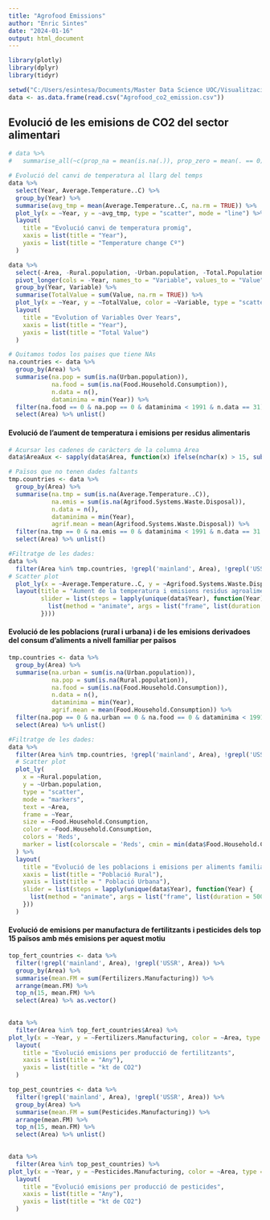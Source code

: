 ---
title: "Agrofood Emissions"
author: "Enric Sintes"
date: "2024-01-16"
output: html_document
---

```{r, include=FALSE, warning=FALSE}
library(plotly)
library(dplyr)
library(tidyr)
```

```{r, include=FALSE}
setwd("C:/Users/esintesa/Documents/Master Data Science UOC/Visualització de dades/")
data <- as.data.frame(read.csv("Agrofood_co2_emission.csv"))
```

## Evolució de les emisions de CO2 del sector alimentari

```{r, include=FALSE, warning=FALSE}
# data %>%
#   summarise_all(~c(prop_na = mean(is.na(.)), prop_zero = mean(. == 0)))
```

```{r, echo=FALSE, warning=FALSE, message = FALSE}
# Evolució del canvi de temperatura al llarg del temps
data %>% 
  select(Year, Average.Temperature..C) %>% 
  group_by(Year) %>% 
  summarise(avg_tmp = mean(Average.Temperature..C, na.rm = TRUE)) %>% 
  plot_ly(x = ~Year, y = ~avg_tmp, type = "scatter", mode = "line") %>%
  layout(
    title = "Evolució canvi de temperatura promig",
    xaxis = list(title = "Year"),
    yaxis = list(title = "Temperature change Cº")
  )
```


```{r, echo=FALSE, warning=FALSE, message = FALSE, out.width = "90%"}
data %>%
  select(-Area, -Rural.population, -Urban.population, -Total.Population...Male, -Total.Population...Female, -total_emission, -Average.Temperature..C, -Net.Forest.conversion, -Forestland, -On.farm.Electricity.Use, -On.farm.energy.use, -Fires.in.organic.soils, -IPPU) %>%
  pivot_longer(cols = -Year, names_to = "Variable", values_to = "Value") %>%
  group_by(Year, Variable) %>%
  summarise(TotalValue = sum(Value, na.rm = TRUE)) %>%
  plot_ly(x = ~Year, y = ~TotalValue, color = ~Variable, type = "scatter", mode = "line") %>%
  layout(
    title = "Evolution of Variables Over Years",
    xaxis = list(title = "Year"),
    yaxis = list(title = "Total Value")
  )
```



```{r, echo=FALSE, warning=FALSE}
# Quitamos todos los paises que tiene NAs
na.countries <- data %>% 
  group_by(Area) %>% 
  summarise(na.pop = sum(is.na(Urban.population)),
            na.food = sum(is.na(Food.Household.Consumption)),
            n.data = n(),
            dataminima = min(Year)) %>% 
  filter(na.food == 0 & na.pop == 0 & dataminima < 1991 & n.data == 31) %>% 
  select(Area) %>% unlist()
```

#### Evolució de l'aument de temperatura i emisions per residus alimentaris

```{r, echo = FALSE, warning = FALSE, out.width = "90%"}
# Acursar les cadenes de caràcters de la columna Area  
data$AreaAux <- sapply(data$Area, function(x) ifelse(nchar(x) > 15, substr(x, 1, 15), x))

# Països que no tenen dades faltants
tmp.countries <- data %>% 
  group_by(Area) %>% 
  summarise(na.tmp = sum(is.na(Average.Temperature..C)),
            na.emis = sum(is.na(Agrifood.Systems.Waste.Disposal)),
            n.data = n(),
            dataminima = min(Year),
            agrif.mean = mean(Agrifood.Systems.Waste.Disposal)) %>% 
  filter(na.tmp == 0 & na.emis == 0 & dataminima < 1991 & n.data == 31 & agrif.mean > 1 & agrif.mean < 20000) %>% 
  select(Area) %>% unlist()

#Filtratge de les dades:
data %>% 
  filter(Area %in% tmp.countries, !grepl('mainland', Area), !grepl('USSR', Area)) %>% 
# Scatter plot
  plot_ly(x = ~Average.Temperature..C, y = ~Agrifood.Systems.Waste.Disposal, type = "scatter", mode = "markers", color = ~AreaAux, text = ~Area, frame = ~Year) %>%
  layout(title = "Aument de la temperatura i emisions residus agroalimentaris", xaxis = list(title = "Aument de temperatura (Cº)"), yaxis = list(title = "Emisions per resudus agroalimentaris (kt CO2)"),
         slider = list(steps = lapply(unique(data$Year), function(Year) {
           list(method = "animate", args = list("frame", list(duration = 500, redraw = TRUE), "transition", list(duration = 300)))
         })))
```

#### Evolució de les poblacions (rural i urbana) i de les emisions derivadoes del consum d'aliments a nivell familiar per països


```{r, echo = FALSE, warning=FALSE, out.width = "90%"}
tmp.countries <- data %>% 
  group_by(Area) %>% 
  summarise(na.urban = sum(is.na(Urban.population)),
            na.pop = sum(is.na(Rural.population)),
            na.food = sum(is.na(Food.Household.Consumption)),
            n.data = n(),
            dataminima = min(Year),
            agrif.mean = mean(Food.Household.Consumption)) %>% 
  filter(na.pop == 0 & na.urban == 0 & na.food == 0 & dataminima < 1991 & n.data == 31) %>% 
  select(Area) %>% unlist()

#Filtratge de les dades:
data %>% 
  filter(Area %in% tmp.countries, !grepl('mainland', Area), !grepl('USSR', Area)) %>% 
  # Scatter plot
  plot_ly(
    x = ~Rural.population, 
    y = ~Urban.population, 
    type = "scatter", 
    mode = "markers", 
    text = ~Area, 
    frame = ~Year, 
    size = ~Food.Household.Consumption, 
    color = ~Food.Household.Consumption, 
    colors = 'Reds',
    marker = list(colorscale = 'Reds', cmin = min(data$Food.Household.Consumption), cmax = max(data$Food.Household.Consumption), size = 30, opacity = 0.5)
  ) %>%
  layout(
    title = "Evolució de les poblacions i emisions per aliments familiar per països",
    xaxis = list(title = "Població Rural"),
    yaxis = list(title = " Població Urbana"),
    slider = list(steps = lapply(unique(data$Year), function(Year) {
      list(method = "animate", args = list("frame", list(duration = 500, redraw = TRUE), "transition", list(duration = 300)))
    }))
  )
```


#### Evolució de emisions per manufactura de fertilitzants i pesticides dels top 15 països amb més emisions per aquest motiu

```{r, echo = FALSE, warning=FALSE, out.width = "90%"}
top_fert_countries <- data %>%
  filter(!grepl('mainland', Area), !grepl('USSR', Area)) %>% 
  group_by(Area) %>% 
  summarise(mean.FM = sum(Fertilizers.Manufacturing)) %>% 
  arrange(mean.FM) %>% 
  top_n(15, mean.FM) %>% 
  select(Area) %>% as.vector()
  

data %>% 
  filter(Area %in% top_fert_countries$Area) %>% 
plot_ly(x = ~Year, y = ~Fertilizers.Manufacturing, color = ~Area, type = "scatter", mode = "lines") %>%
  layout(
    title = "Evolució emisions per producció de fertilitzants",
    xaxis = list(title = "Any"),
    yaxis = list(title = "kt de CO2")
  )
```



```{r, echo = FALSE, warning=FALSE, out.width = "90%"}
top_pest_countries <- data %>%
  filter(!grepl('mainland', Area), !grepl('USSR', Area)) %>% 
  group_by(Area) %>% 
  summarise(mean.FM = sum(Pesticides.Manufacturing)) %>% 
  arrange(mean.FM) %>% 
  top_n(15, mean.FM) %>% 
  select(Area) %>% unlist()
  

data %>% 
  filter(Area %in% top_pest_countries) %>% 
plot_ly(x = ~Year, y = ~Pesticides.Manufacturing, color = ~Area, type = "scatter", mode = "lines") %>%
  layout(
    title = "Evolució emisions per producció de pesticides",
    xaxis = list(title = "Any"),
    yaxis = list(title = "kt de CO2")
  )
```





